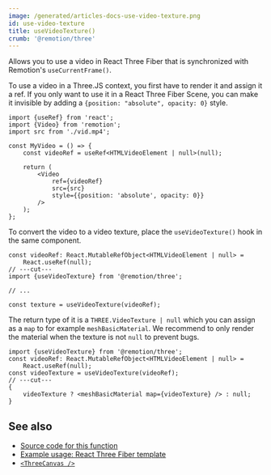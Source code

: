 ```yaml
---
image: /generated/articles-docs-use-video-texture.png
id: use-video-texture
title: useVideoTexture()
crumb: '@remotion/three'
---
```


Allows you to use a video in React Three Fiber that is synchronized with Remotion's `useCurrentFrame()`.

To use a video in a Three.JS context, you first have to render it and assign it a ref. If you only want to use it in a React Three Fiber Scene, you can make it invisible by adding a `{position: "absolute", opacity: 0}` style.

```tsx twoslash
import {useRef} from 'react';
import {Video} from 'remotion';
import src from './vid.mp4';

const MyVideo = () => {
	const videoRef = useRef<HTMLVideoElement | null>(null);

	return (
		<Video
			ref={videoRef}
			src={src}
			style={{position: 'absolute', opacity: 0}}
		/>
	);
};
```

To convert the video to a video texture, place the `useVideoTexture()` hook in the same component.

```tsx twoslash
const videoRef: React.MutableRefObject<HTMLVideoElement | null> =
	React.useRef(null);
// ---cut---
import {useVideoTexture} from '@remotion/three';

// ...

const texture = useVideoTexture(videoRef);
```

The return type of it is a `THREE.VideoTexture | null` which you can assign as a `map` to for example `meshBasicMaterial`. We recommend to only render the material when the texture is not `null` to prevent bugs.

```tsx twoslash
import {useVideoTexture} from '@remotion/three';
const videoRef: React.MutableRefObject<HTMLVideoElement | null> =
	React.useRef(null);
const videoTexture = useVideoTexture(videoRef);
// ---cut---
{
	videoTexture ? <meshBasicMaterial map={videoTexture} /> : null;
}
```

## See also

- [Source code for this function](https://github.com/remotion-dev/remotion/blob/main/packages/three/src/use-video-texture.ts)
- [Example usage: React Three Fiber template](/templates/three)
- [`<ThreeCanvas />`](/docs/three-canvas)

